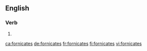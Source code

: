 ==English==

===Verb===
{{head|en}}

# {{en-third-person singular of|fornicate}}

[[ca:fornicates]]
[[de:fornicates]]
[[fr:fornicates]]
[[fi:fornicates]]
[[vi:fornicates]]